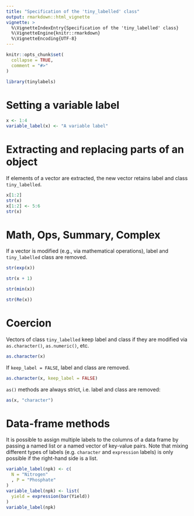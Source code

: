 ```yaml
---
title: "Specification of the 'tiny_labelled' class"
output: rmarkdown::html_vignette
vignette: >
  %\VignetteIndexEntry{Specification of the 'tiny_labelled' class}
  %\VignetteEngine{knitr::rmarkdown}
  %\VignetteEncoding{UTF-8}
---
```


```r
knitr::opts_chunk$set(
  collapse = TRUE,
  comment = "#>"
)
```

```r
library(tinylabels)
```

# Setting a variable label

```r
x <- 1:4
variable_label(x) <- "A variable label"
```

# Extracting and replacing parts of an object

If elements of a vector are extracted, the new vector retains label and class `tiny_labelled`.

```r
x[1:2]
str(x)
x[1:2] <- 5:6
str(x)
```

# Math, Ops, Summary, Complex

If a vector is modified (e.g., via mathematical operations), label and `tiny_labelled` class are removed.

```r
str(exp(x))
```

```r
str(x + 1)
```

```r
str(min(x))
```

```r
str(Re(x))
```

# Coercion

Vectors of class `tiny_labelled` keep label and class if they are modified via `as.character()`, `as.numeric()`, etc.

```r
as.character(x)
```

If `keep_label = FALSE`, label and class are removed.

```r
as.character(x, keep_label = FALSE)
```

`as()` methods are always strict, i.e. label and class are removed:

```r
as(x, "character")
```


# Data-frame methods

It is possible to assign multiple labels to the columns of a data frame by passing a named list or a named vector of
key-value pairs. Note that mixing different types of labels (e.g. `character` and `expression` labels) is only possible
if the right-hand side is a list.

```r
variable_label(npk) <- c(
  N = "Nitrogen"
  , P = "Phosphate"
)
variable_label(npk) <- list(
  yield = expression(bar(Yield))
)
variable_label(npk)
```

